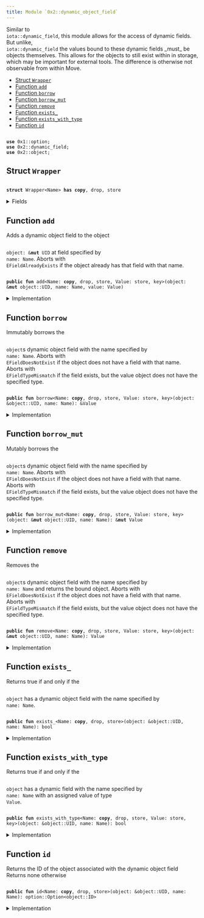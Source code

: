 ```yaml
---
title: Module `0x2::dynamic_object_field`
---
```


<Link id="0x2_dynamic_object_field"/>
Similar to <code>
iota::dynamic_field</code>, this module allows for the access of dynamic fields. But
unlike, <code>
iota::dynamic_field</code> the values bound to these dynamic fields _must_ be objects
themselves. This allows for the objects to still exist within in storage, which may be important
for external tools. The difference is otherwise not observable from within Move.


-  [Struct `Wrapper`](#0x2_dynamic_object_field_Wrapper)
-  [Function `add`](#0x2_dynamic_object_field_add)
-  [Function `borrow`](#0x2_dynamic_object_field_borrow)
-  [Function `borrow_mut`](#0x2_dynamic_object_field_borrow_mut)
-  [Function `remove`](#0x2_dynamic_object_field_remove)
-  [Function `exists_`](#0x2_dynamic_object_field_exists_)
-  [Function `exists_with_type`](#0x2_dynamic_object_field_exists_with_type)
-  [Function `id`](#0x2_dynamic_object_field_id)


<pre><code>
<b>use</b> <Link to="../move-stdlib/option#0x1_option">0x1::option</Link>;
<b>use</b> <Link to="../iota-framework/dynamic_field#0x2_dynamic_field">0x2::dynamic_field</Link>;
<b>use</b> <Link to="../iota-framework/object#0x2_object">0x2::object</Link>;
</code></pre>



<Link id="0x2_dynamic_object_field_Wrapper"></Link>

## Struct `Wrapper`



<pre><code>
<b>struct</b> <Link to="../iota-framework/dynamic_object_field#0x2_dynamic_object_field_Wrapper">Wrapper</Link>&lt;Name&gt; <b>has</b> <b>copy</b>, drop, store
</code></pre>



<details>
<summary>Fields</summary>


<dl>
<dt>
<code>
name: Name</code>
</dt>
<dd>

</dd>
</dl>


</details>

<Link id="0x2_dynamic_object_field_add"></Link>

## Function `add`

Adds a dynamic object field to the object <code>
<Link to="../iota-framework/object#0x2_object">object</Link>: &<b>mut</b> UID</code> at field specified by <code>
name: Name</code>.
Aborts with <code>
EFieldAlreadyExists</code> if the object already has that field with that name.


<pre><code>
<b>public</b> <b>fun</b> <Link to="../iota-framework/dynamic_object_field#0x2_dynamic_object_field_add">add</Link>&lt;Name: <b>copy</b>, drop, store, Value: store, key&gt;(<Link to="../iota-framework/object#0x2_object">object</Link>: &<b>mut</b> <Link to="../iota-framework/object#0x2_object_UID">object::UID</Link>, name: Name, value: Value)
</code></pre>



<details>
<summary>Implementation</summary>


<pre><code>
<b>public</b> <b>fun</b> <Link to="../iota-framework/dynamic_object_field#0x2_dynamic_object_field_add">add</Link>&lt;Name: <b>copy</b> + drop + store, Value: key + store&gt;(
    // we <b>use</b> &<b>mut</b> UID in several spots for access control
    <Link to="../iota-framework/object#0x2_object">object</Link>: &<b>mut</b> UID,
    name: Name,
    value: Value,
) \{
    <b>let</b> key = <Link to="../iota-framework/dynamic_object_field#0x2_dynamic_object_field_Wrapper">Wrapper</Link> \{ name };
    <b>let</b> id = <Link to="../iota-framework/object#0x2_object_id">object::id</Link>(&value);
    field::add(<Link to="../iota-framework/object#0x2_object">object</Link>, key, id);
    <b>let</b> (field, _) = field::field_info&lt;<Link to="../iota-framework/dynamic_object_field#0x2_dynamic_object_field_Wrapper">Wrapper</Link>&lt;Name&gt;&gt;(<Link to="../iota-framework/object#0x2_object">object</Link>, key);
    add_child_object(field.to_address(), value);
}
</code></pre>



</details>

<Link id="0x2_dynamic_object_field_borrow"></Link>

## Function `borrow`

Immutably borrows the <code>
<Link to="../iota-framework/object#0x2_object">object</Link></code>s dynamic object field with the name specified by <code>
name: Name</code>.
Aborts with <code>
EFieldDoesNotExist</code> if the object does not have a field with that name.
Aborts with <code>
EFieldTypeMismatch</code> if the field exists, but the value object does not have the
specified type.


<pre><code>
<b>public</b> <b>fun</b> <Link to="../iota-framework/dynamic_object_field#0x2_dynamic_object_field_borrow">borrow</Link>&lt;Name: <b>copy</b>, drop, store, Value: store, key&gt;(<Link to="../iota-framework/object#0x2_object">object</Link>: &<Link to="../iota-framework/object#0x2_object_UID">object::UID</Link>, name: Name): &Value
</code></pre>



<details>
<summary>Implementation</summary>


<pre><code>
<b>public</b> <b>fun</b> <Link to="../iota-framework/dynamic_object_field#0x2_dynamic_object_field_borrow">borrow</Link>&lt;Name: <b>copy</b> + drop + store, Value: key + store&gt;(
    <Link to="../iota-framework/object#0x2_object">object</Link>: &UID,
    name: Name,
): &Value \{
    <b>let</b> key = <Link to="../iota-framework/dynamic_object_field#0x2_dynamic_object_field_Wrapper">Wrapper</Link> \{ name };
    <b>let</b> (field, value_id) = field::field_info&lt;<Link to="../iota-framework/dynamic_object_field#0x2_dynamic_object_field_Wrapper">Wrapper</Link>&lt;Name&gt;&gt;(<Link to="../iota-framework/object#0x2_object">object</Link>, key);
    borrow_child_object&lt;Value&gt;(field, value_id)
}
</code></pre>



</details>

<Link id="0x2_dynamic_object_field_borrow_mut"></Link>

## Function `borrow_mut`

Mutably borrows the <code>
<Link to="../iota-framework/object#0x2_object">object</Link></code>s dynamic object field with the name specified by <code>
name: Name</code>.
Aborts with <code>
EFieldDoesNotExist</code> if the object does not have a field with that name.
Aborts with <code>
EFieldTypeMismatch</code> if the field exists, but the value object does not have the
specified type.


<pre><code>
<b>public</b> <b>fun</b> <Link to="../iota-framework/dynamic_object_field#0x2_dynamic_object_field_borrow_mut">borrow_mut</Link>&lt;Name: <b>copy</b>, drop, store, Value: store, key&gt;(<Link to="../iota-framework/object#0x2_object">object</Link>: &<b>mut</b> <Link to="../iota-framework/object#0x2_object_UID">object::UID</Link>, name: Name): &<b>mut</b> Value
</code></pre>



<details>
<summary>Implementation</summary>


<pre><code>
<b>public</b> <b>fun</b> <Link to="../iota-framework/dynamic_object_field#0x2_dynamic_object_field_borrow_mut">borrow_mut</Link>&lt;Name: <b>copy</b> + drop + store, Value: key + store&gt;(
    <Link to="../iota-framework/object#0x2_object">object</Link>: &<b>mut</b> UID,
    name: Name,
): &<b>mut</b> Value \{
    <b>let</b> key = <Link to="../iota-framework/dynamic_object_field#0x2_dynamic_object_field_Wrapper">Wrapper</Link> \{ name };
    <b>let</b> (field, value_id) = field::field_info_mut&lt;<Link to="../iota-framework/dynamic_object_field#0x2_dynamic_object_field_Wrapper">Wrapper</Link>&lt;Name&gt;&gt;(<Link to="../iota-framework/object#0x2_object">object</Link>, key);
    borrow_child_object_mut&lt;Value&gt;(field, value_id)
}
</code></pre>



</details>

<Link id="0x2_dynamic_object_field_remove"></Link>

## Function `remove`

Removes the <code>
<Link to="../iota-framework/object#0x2_object">object</Link></code>s dynamic object field with the name specified by <code>
name: Name</code> and returns
the bound object.
Aborts with <code>
EFieldDoesNotExist</code> if the object does not have a field with that name.
Aborts with <code>
EFieldTypeMismatch</code> if the field exists, but the value object does not have the
specified type.


<pre><code>
<b>public</b> <b>fun</b> <Link to="../iota-framework/dynamic_object_field#0x2_dynamic_object_field_remove">remove</Link>&lt;Name: <b>copy</b>, drop, store, Value: store, key&gt;(<Link to="../iota-framework/object#0x2_object">object</Link>: &<b>mut</b> <Link to="../iota-framework/object#0x2_object_UID">object::UID</Link>, name: Name): Value
</code></pre>



<details>
<summary>Implementation</summary>


<pre><code>
<b>public</b> <b>fun</b> <Link to="../iota-framework/dynamic_object_field#0x2_dynamic_object_field_remove">remove</Link>&lt;Name: <b>copy</b> + drop + store, Value: key + store&gt;(
    <Link to="../iota-framework/object#0x2_object">object</Link>: &<b>mut</b> UID,
    name: Name,
): Value \{
    <b>let</b> key = <Link to="../iota-framework/dynamic_object_field#0x2_dynamic_object_field_Wrapper">Wrapper</Link> \{ name };
    <b>let</b> (field, value_id) = field::field_info&lt;<Link to="../iota-framework/dynamic_object_field#0x2_dynamic_object_field_Wrapper">Wrapper</Link>&lt;Name&gt;&gt;(<Link to="../iota-framework/object#0x2_object">object</Link>, key);
    <b>let</b> value = remove_child_object&lt;Value&gt;(field.to_address(), value_id);
    field::remove&lt;<Link to="../iota-framework/dynamic_object_field#0x2_dynamic_object_field_Wrapper">Wrapper</Link>&lt;Name&gt;, ID&gt;(<Link to="../iota-framework/object#0x2_object">object</Link>, key);
    value
}
</code></pre>



</details>

<Link id="0x2_dynamic_object_field_exists_"></Link>

## Function `exists_`

Returns true if and only if the <code>
<Link to="../iota-framework/object#0x2_object">object</Link></code> has a dynamic object field with the name specified by
<code>
name: Name</code>.


<pre><code>
<b>public</b> <b>fun</b> <Link to="../iota-framework/dynamic_object_field#0x2_dynamic_object_field_exists_">exists_</Link>&lt;Name: <b>copy</b>, drop, store&gt;(<Link to="../iota-framework/object#0x2_object">object</Link>: &<Link to="../iota-framework/object#0x2_object_UID">object::UID</Link>, name: Name): bool
</code></pre>



<details>
<summary>Implementation</summary>


<pre><code>
<b>public</b> <b>fun</b> <Link to="../iota-framework/dynamic_object_field#0x2_dynamic_object_field_exists_">exists_</Link>&lt;Name: <b>copy</b> + drop + store&gt;(
    <Link to="../iota-framework/object#0x2_object">object</Link>: &UID,
    name: Name,
): bool \{
    <b>let</b> key = <Link to="../iota-framework/dynamic_object_field#0x2_dynamic_object_field_Wrapper">Wrapper</Link> \{ name };
    field::exists_with_type&lt;<Link to="../iota-framework/dynamic_object_field#0x2_dynamic_object_field_Wrapper">Wrapper</Link>&lt;Name&gt;, ID&gt;(<Link to="../iota-framework/object#0x2_object">object</Link>, key)
}
</code></pre>



</details>

<Link id="0x2_dynamic_object_field_exists_with_type"></Link>

## Function `exists_with_type`

Returns true if and only if the <code>
<Link to="../iota-framework/object#0x2_object">object</Link></code> has a dynamic field with the name specified by
<code>
name: Name</code> with an assigned value of type <code>
Value</code>.


<pre><code>
<b>public</b> <b>fun</b> <Link to="../iota-framework/dynamic_object_field#0x2_dynamic_object_field_exists_with_type">exists_with_type</Link>&lt;Name: <b>copy</b>, drop, store, Value: store, key&gt;(<Link to="../iota-framework/object#0x2_object">object</Link>: &<Link to="../iota-framework/object#0x2_object_UID">object::UID</Link>, name: Name): bool
</code></pre>



<details>
<summary>Implementation</summary>


<pre><code>
<b>public</b> <b>fun</b> <Link to="../iota-framework/dynamic_object_field#0x2_dynamic_object_field_exists_with_type">exists_with_type</Link>&lt;Name: <b>copy</b> + drop + store, Value: key + store&gt;(
    <Link to="../iota-framework/object#0x2_object">object</Link>: &UID,
    name: Name,
): bool \{
    <b>let</b> key = <Link to="../iota-framework/dynamic_object_field#0x2_dynamic_object_field_Wrapper">Wrapper</Link> \{ name };
    <b>if</b> (!field::exists_with_type&lt;<Link to="../iota-framework/dynamic_object_field#0x2_dynamic_object_field_Wrapper">Wrapper</Link>&lt;Name&gt;, ID&gt;(<Link to="../iota-framework/object#0x2_object">object</Link>, key)) <b>return</b> <b>false</b>;
    <b>let</b> (field, value_id) = field::field_info&lt;<Link to="../iota-framework/dynamic_object_field#0x2_dynamic_object_field_Wrapper">Wrapper</Link>&lt;Name&gt;&gt;(<Link to="../iota-framework/object#0x2_object">object</Link>, key);
    field::has_child_object_with_ty&lt;Value&gt;(field.to_address(), value_id)
}
</code></pre>



</details>

<Link id="0x2_dynamic_object_field_id"></Link>

## Function `id`

Returns the ID of the object associated with the dynamic object field
Returns none otherwise


<pre><code>
<b>public</b> <b>fun</b> <Link to="../iota-framework/dynamic_object_field#0x2_dynamic_object_field_id">id</Link>&lt;Name: <b>copy</b>, drop, store&gt;(<Link to="../iota-framework/object#0x2_object">object</Link>: &<Link to="../iota-framework/object#0x2_object_UID">object::UID</Link>, name: Name): <Link to="../move-stdlib/option#0x1_option_Option">option::Option</Link>&lt;<Link to="../iota-framework/object#0x2_object_ID">object::ID</Link>&gt;
</code></pre>



<details>
<summary>Implementation</summary>


<pre><code>
<b>public</b> <b>fun</b> <Link to="../iota-framework/dynamic_object_field#0x2_dynamic_object_field_id">id</Link>&lt;Name: <b>copy</b> + drop + store&gt;(
    <Link to="../iota-framework/object#0x2_object">object</Link>: &UID,
    name: Name,
): Option&lt;ID&gt; \{
    <b>let</b> key = <Link to="../iota-framework/dynamic_object_field#0x2_dynamic_object_field_Wrapper">Wrapper</Link> \{ name };
    <b>if</b> (!field::exists_with_type&lt;<Link to="../iota-framework/dynamic_object_field#0x2_dynamic_object_field_Wrapper">Wrapper</Link>&lt;Name&gt;, ID&gt;(<Link to="../iota-framework/object#0x2_object">object</Link>, key)) <b>return</b> <Link to="../move-stdlib/option#0x1_option_none">option::none</Link>();
    <b>let</b> (_field, value_addr) = field::field_info&lt;<Link to="../iota-framework/dynamic_object_field#0x2_dynamic_object_field_Wrapper">Wrapper</Link>&lt;Name&gt;&gt;(<Link to="../iota-framework/object#0x2_object">object</Link>, key);
    <Link to="../move-stdlib/option#0x1_option_some">option::some</Link>(value_addr.to_id())
}
</code></pre>



</details>
